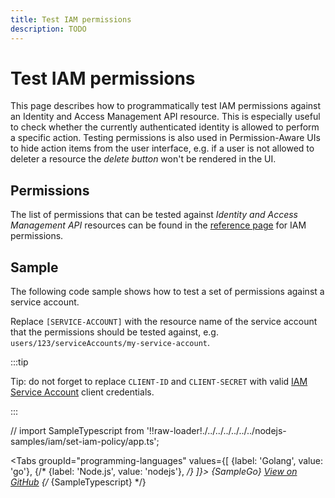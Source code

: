 ```yaml
---
title: Test IAM permissions
description: TODO
---
```


# Test IAM permissions

This page describes how to programmatically test IAM permissions against an Identity and Access Management API resource. This is especially useful to check whether the currently authenticated identity is allowed to perform a specific action. Testing permissions is also used in Permission-Aware UIs to hide action items from the user interface, e.g. if a user is not allowed to deleter a resource the _delete button_ won't be rendered in the UI.

## Permissions

The list of permissions that can be tested against _Identity and Access Management API_ resources can be found in the [reference page](/iam/docs/reference/iam/permissions) for IAM permissions.

## Sample

The following code sample shows how to test a set of permissions against a service account.

Replace `[SERVICE-ACCOUNT]` with the resource name of the service account that the permissions should be tested against, e.g. `users/123/serviceAccounts/my-service-account`.

:::tip

Tip: do not forget to replace `CLIENT-ID` and `CLIENT-SECRET` with valid [IAM Service Account](/authentication/service-accounts) client credentials.

:::

// import SampleTypescript from '!!raw-loader!./../../../../../../nodejs-samples/iam/set-iam-policy/app.ts';


<Tabs
  groupId="programming-languages"
  values={[
    {label: 'Golang', value: 'go'},
    {/* {label: 'Node.js', value: 'nodejs'}, */}
  ]}>
  <TabItem value="go">
    <CodeBlock language="go">
      {SampleGo}
    </CodeBlock>
    <a href="https://github.com/animeapis/golang-samples/blob/master/iam/set-iam-policy/main.go">View on GitHub</a>
  </TabItem>
  {/* <TabItem value="nodejs">
    <CodeBlock language="typescript">
      {SampleTypescript}
    </CodeBlock>
  </TabItem> */}
</Tabs>
